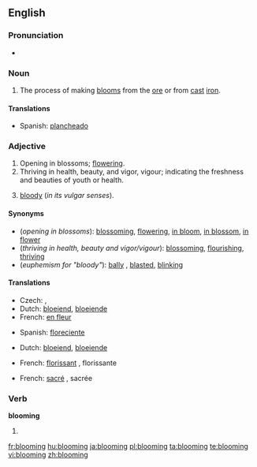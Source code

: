 ==English==

===Pronunciation===
* {{audio|en-us-blooming.ogg|Audio (US)}}

===Noun===
{{en-noun|-}}

# {{context|metallurgy}} The process of making [[bloom]]s from the [[ore]] or from [[cast]] [[iron]].

====Translations====
{{trans-top|blooming}}
* Spanish: [[plancheado]]
{{trans-mid}}
{{trans-bottom}}

===Adjective===
{{en-adj}}

# Opening in blossoms; [[flower]]ing.
# Thriving in health, beauty, and vigor, vigour; indicating the freshness and beauties of youth or health.
# {{context|British|euphemistic}} [[bloody]] (''in its vulgar senses'').

====Synonyms====
* (''opening in blossoms''): [[blossoming]], [[flowering]], [[in bloom]], [[in blossom]], [[in flower]]
* (''thriving in health, beauty and vigor/vigour''): [[blossom]]ing, [[flourish]]ing, [[thrive|thriving]]
* (''euphemism for "bloody"''): [[bally]] {{british}}, [[blasted]], [[blinking]]

====Translations====
{{trans-top|opening in blossoms}}
* Czech: {{t|cs|kvetoucí}},  {{t|cs|rozkvetlý}}
* Dutch: [[bloeiend]], [[bloeiende]]
* French: [[en fleur]]
{{trans-mid}}
* Spanish: [[floreciente]]
{{trans-bottom}}

{{trans-top|thriving in health, beauty and vigor/vigour}}
* Dutch: [[bloeiend]], [[bloeiende]]
{{trans-mid}}
* French: [[florissant]] {{m}}, florissante {{f}}
{{trans-bottom}}

{{trans-top|euphemism for "bloody"}}
* French: [[sacré]] {{m}}, sacrée {{f}}
{{trans-mid}}
{{trans-bottom}}

===Verb===
'''blooming'''

# {{present participle of|bloom}}

[[fr:blooming]]
[[hu:blooming]]
[[ja:blooming]]
[[pl:blooming]]
[[ta:blooming]]
[[te:blooming]]
[[vi:blooming]]
[[zh:blooming]]